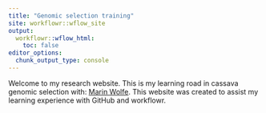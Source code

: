 ```yaml
---
title: "Genomic selection training"
site: workflowr::wflow_site
output:
  workflowr::wflow_html:
    toc: false
editor_options:
  chunk_output_type: console
---
```


Welcome to my research website. This is my learning road in cassava genomic selection with: [Marin Wolfe](https://wolfemd.github.io/GenomicSelectionManual/index.html). This website was created to assist my learning experience with GitHub and workflowr.

